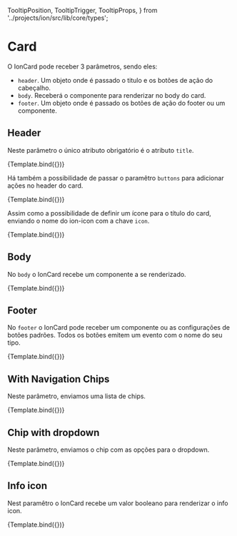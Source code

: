   TooltipPosition,
  TooltipTrigger,
  TooltipProps,
} from '../projects/ion/src/lib/core/types';

<Meta title="Ion/Data Display/Card" component={IonCardComponent} />


# Card

O IonCard pode receber 3 parâmetros, sendo eles:

- `header`. Um objeto onde é passado o titulo e os botões de ação do cabeçalho.
- `body`. Receberá o componente para renderizar no body do card.
- `footer`. Um objeto onde é passado os botões de ação do footer ou um componente.

## Header

Neste parâmetro o único atributo obrigatório é o atributo `title`.

<Canvas>
  <Story
    name="Without Buttons"
    args={{
      configuration: {
        header: {
          title: 'Com risco de atraso',
        },
      },
    }}
    decorators={[
      moduleMetadata({
        imports: [
          CommonModule,
          IonSharedModule,
          IonChipModule,
          IonTooltipModule,
        ],
      }),
    ]}
  >
    {Template.bind({})}
  </Story>
</Canvas>

Há também a possibilidade de passar o paramêtro `buttons` para adicionar ações no header do card.

<Canvas>
  <Story
    name="With Buttons"
    args={{
      configuration: {
        header: {
          title: 'Com risco de atraso',
          buttons: [
            {
              type: 'ghost',
              label: '',
              circular: true,
              icon: 'refresh',
              nameAction: 'refresh',
            },
            {
              type: 'ghost',
              label: '',
              circular: true,
              icon: 'trash',
              nameAction: 'trash',
            },
          ],
        },
      },
    }}
    decorators={[
      moduleMetadata({
        imports: [
          CommonModule,
          IonSharedModule,
          IonChipModule,
          IonTooltipModule,
        ],
      }),
    ]}
  >
    {Template.bind({})}
  </Story>
</Canvas>

Assim como a possibilidade de definir um ícone para o título do card, enviando o nome do ion-icon com a chave `icon`.

<Canvas>
  <Story
    name="With Icon Title"
    args={{
      configuration: {
        header: {
          title: 'Card de pesquisa',
          icon: 'search',
        },
      },
    }}
    decorators={[
      moduleMetadata({
        imports: [
          CommonModule,
          IonSharedModule,
          IonChipModule,
          IonTooltipModule,
        ],
      }),
    ]}
  >
    {Template.bind({})}
  </Story>
</Canvas>

## Body

No `body` o IonCard recebe um componente a se renderizado.

<Canvas>
  <Story
    name="With Body"
    args={{
      configuration: {
        header: {
          title: 'Com risco de atraso',
        },
        body: BodyMockComponent,
      },
    }}
    decorators={[
      moduleMetadata({
        declarations: [BodyMockComponent],
        imports: [
          CommonModule,
          IonSharedModule,
          IonChipModule,
          IonTooltipModule,
        ],
        entryComponents: [BodyMockComponent],
      }),
    ]}
  >
    {Template.bind({})}
  </Story>
</Canvas>

## Footer

No `footer` o IonCard pode receber um componente ou as configurações de botões padrões. Todos os botões emitem um evento com o nome do seu tipo.

<Canvas>
  <Story
    name="With Footer"
    args={{
      configuration: {
        header: {
          title: 'Com risco de atraso',
        },
        body: BodyMockComponent,
        footer: {
          buttons: {
            primary: { label: 'Primary' },
            secondary: { label: 'Secondary' },
            ghost: { label: 'Ghost' },
          },
        },
      },
    }}
    decorators={[
      moduleMetadata({
        declarations: [BodyMockComponent],
        imports: [
          CommonModule,
          IonSharedModule,
          IonChipModule,
          IonTooltipModule,
        ],
        entryComponents: [BodyMockComponent],
      }),
    ]}
  >
    {Template.bind({})}
  </Story>
</Canvas>

## With Navigation Chips

Neste parâmetro, enviamos uma lista de chips.

<Canvas>
  <Story
    name="With Chips"
    args={{
      configuration: {
        header: {
          title: 'Com risco de atraso',
          chips: [{ label: 'first' }, { label: 'second' }],
        },
      },
    }}
    decorators={[
      moduleMetadata({
        imports: [
          CommonModule,
          IonSharedModule,
          IonChipModule,
          IonTooltipModule,
        ],
      }),
    ]}
  >
    {Template.bind({})}
  </Story>
</Canvas>

## Chip with dropdown

Neste parâmetro, enviamos o chip com as opções para o dropdown.

<Canvas>
  <Story
    name="With Options In Chip Dropdown"
    args={{
      configuration: {
        header: {
          title: 'O melhor animal',
          chips: [
            {
              label: 'Animais',
              options: [{ label: 'Cat' }, { label: 'Dog' }],
              icon: 'close',
            },
          ],
        },
      },
    }}
    decorators={[
      moduleMetadata({
        imports: [
          CommonModule,
          IonSharedModule,
          IonChipModule,
          IonTooltipModule,
        ],
      }),
    ]}
  >
    {Template.bind({})}
  </Story>
</Canvas>

## Info icon

Nest paramêtro o IonCard recebe um valor booleano para renderizar o info icon.

<Canvas>
  <Story
    name="With info icon"
    args={{
      configuration: {
        header: {
          title: 'Com risco de atraso',
          infoTooltip: {
            ionTooltipTitle: 'ionTooltipTitle',
            ionTooltipPosition: TooltipPosition.CENTER_LEFT,
            ionTooltipArrowPointAtCenter: true,
            ionTooltipColorScheme: 'dark',
            ionTooltipTrigger: TooltipTrigger.HOVER,
            ionTooltipShowDelay: 2,
          },
        },
      },
    }}
    decorators={[
      moduleMetadata({
        imports: [
          CommonModule,
          IonSharedModule,
          IonChipModule,
          IonTooltipModule,
        ],
      }),
    ]}
  >
    {Template.bind({})}
  </Story>
</Canvas>
